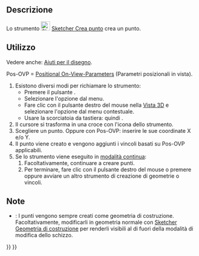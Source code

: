 <languages/>

{{Docnav/it
|[[Sketcher_StopOperation/it|Interrompi l'operazione]]
|[[Sketcher_CreatePolyline/it|Polilinea]]
|[[Sketcher_Workbench/it|Sketcher]]
|IconL=Sketcher_StopOperation.svg
|IconR=Sketcher_CreatePolyline.svg
|IconC=Workbench_Sketcher.svg
}}

{{GuiCommand/it
|Name=Sketcher CreatePoint
|Name/it=Sketcher Crea punto
|MenuLocation=Schizzo → Geometrie Sketcher → Crea punto
|Workbenches=[[Sketcher_Workbench/it|Sketcher]]
|Shortcut={{KEY|G}} {{KEY|Y}}
}}

<span id="Description"></span>
==Descrizione==

Lo strumento [[Image:Sketcher_CreatePoint.svg|24px]] [[Sketcher_CreatePoint/it|Sketcher Crea punto]] crea un punto.

<span id="Usage"></span>
==Utilizzo==

Vedere anche: [[Sketcher_Workbench/it#Drawing_aids|Aiuti per il disegno]].

Pos-OVP = [[Sketcher_Preferences/it#Generale|Positional On-View-Parameters]] (Parametri posizionali in vista). {{Version/it|1.0}}

# Esistono diversi modi per richiamare lo strumento:
#* Premere il pulsante {{Button|[[Image:Sketcher_CreatePoint.svg|16px]] [[Sketcher_CreatePoint/it|Crea punto]]}}.
#* Selezionare l'opzione {{MenuCommand|Schizzo → Geometrie Sketcher → [[Image:Sketcher_CreatePoint.svg|16px]] Crea punto}} dal menu.
#* Fare clic con il pulsante destro del mouse nella [[3D_view/it|Vista 3D]] e selezionare l'opzione {{MenuCommand|[[Image:Sketcher_CreatePoint.svg|16px]] Crea punto}} dal menu contestuale.
#* Usare la scorciatoia da tastiera: {{KEY|G}} quindi {{KEY|Y}}.
# Il cursore si trasforma in una croce con l'icona dello strumento.
# Scegliere un punto. Oppure con Pos-OVP: inserire le sue coordinate X e/o Y.
# Il punto viene creato e vengono aggiunti i vincoli basati su Pos-OVP applicabili.
# Se lo strumento viene eseguito in [[Sketcher_Workbench/it#Continue_modes|modalità continua]]:
## Facoltativamente, continuare a creare punti.
## Per terminare, fare clic con il pulsante destro del mouse o premere {{KEY|Esc}} oppure avviare un altro strumento di creazione di geometrie o vincoli.

<span id="Notes"></span>
==Note==

* {{VersionMinus/it|0.21}}: I punti vengono sempre creati come geometria di costruzione. Facoltativamente, modificarli in geometria normale con [[Sketcher_ToggleConstruction/it|Sketcher Geometria di costruzione]] per renderli visibili al di fuori della modalità di modifica dello schizzo.


{{Docnav/it
|[[Sketcher_StopOperation/it|Interrompi l'operazione]]
|[[Sketcher_CreatePolyline/it|Polilinea]]
|[[Sketcher_Workbench/it|Sketcher]]
|IconL=Sketcher_StopOperation.svg
|IconR=Sketcher_CreatePolyline.svg
|IconC=Workbench_Sketcher.svg
}}

{{Sketcher_Tools_navi{{#translation:}}}}
{{Userdocnavi{{#translation:}}}}